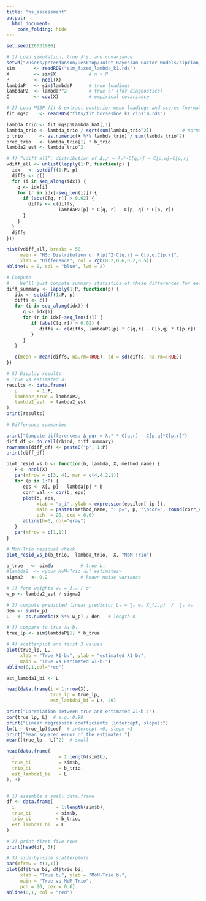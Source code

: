 ```yaml
---
title: "hs_assessment"
output:
  html_document:
    code_folding: hide
---
```



```r
set.seed(26031980)
```


```r
# 1) Load simulation, true λ’s, and covariance
setwd("/Users/peterdunson/Desktop/Joint-Bayesian-Factor-Models/ciprian_sim")
sim       <- readRDS("sim_fixed_lambda_k1.rds")
X         <- sim$X            # n × P
P         <- ncol(X)
lambdaP   <- sim$lambdaP      # true loadings
lambdaP2  <- lambdaP^2        # true λ² (for diagnostics)
C         <- cov(X)           # empirical covariance

# 2) Load MGSP fit & extract posterior‐mean loadings and scores (normalized like MoM)
fit_mgsp    <- readRDS("fits/fit_horseshoe_k1_cipsim.rds")

lambda_trio <- fit_mgsp$Lambda_hat[,1]
lambda_trio <- lambda_trio / sqrt(sum(lambda_trio^2))           # normalize to unit length
b_trio      <- as.numeric(X %*% lambda_trio) / sum(lambda_trio^2)
pred_trio   <- lambda_trio[1] * b_trio
lambda2_est <- lambda_trio^2


```


```r
# 4) “vdiff_all”: distribution of Δₚᵩʳ = λₚ²·C[q,r] – C[p,q]·C[p,r]
vdiff_all <- unlist(lapply(1:P, function(p) {
  idx   <- setdiff(1:P, p)
  diffs <- c()
  for (i in seq_along(idx)) {
    q <- idx[i]
    for (r in idx[-seq_len(i)]) {
      if (abs(C[q, r]) > 0.02) {
        diffs <- c(diffs,
                   lambdaP2[p] * C[q, r] - C[p, q] * C[p, r])
      }
    }
  }
  diffs
}))

hist(vdiff_all, breaks = 50,
     main = "HS: Distribution of λ[p]^2·C[q,r] – C[p,q]C[p,r]",
     xlab = "Difference", col = rgb(0.2,0.6,0.2,0.5))
abline(v = 0, col = "blue", lwd = 2)


```





```r

# Compute 
#    We’ll just compute summary statistics of these differences for each p
diff_summary <- lapply(1:P, function(p) {
   idx <- setdiff(1:P, p)
   diffs <- c()
   for (i in seq_along(idx)) {
      q <- idx[i]
      for (r in idx[-seq_len(i)]) {
         if (abs(C[q,r]) > 0.02) {
            diffs <- c(diffs, lambdaP2[p] * C[q,r] - C[p,q] * C[p,r])
         }
      }
   }

   c(mean = mean(diffs, na.rm=TRUE), sd = sd(diffs, na.rm=TRUE))
})
```


```r

# 5) Display results
# True vs estimated λ²
results <- data.frame(
   p       = 1:P,
   lambda2_true = lambdaP2,
   lambda2_est  = lambda2_est
)
print(results)

# Difference summaries

print("Compute differences: Δ_pqr = λₚ² * C[q,r] - C[p,q]*C[p,r]")
diff_df <- do.call(rbind, diff_summary)
rownames(diff_df) <- paste0("p", 1:P)
print(diff_df)

```


```r

plot_resid_vs_b <- function(b, lambda, X, method_name) {
   P <- ncol(X)
   par(mfrow = c(3, 4), mar = c(4,4,2,1))
   for (p in 1:P) {
      eps <- X[, p] - lambda[p] * b
      corr_val <- cor(b, eps)
      plot(b, eps,
           xlab = "b_i", ylab = expression(epsilon[ ip ]),
           main = paste0(method_name, ": p=", p, "\ncor=", round(corr_val,2)),
           pch  = 20, cex = 0.6)
      abline(h=0, col="gray")
   }
   par(mfrow = c(1,1))
}

# MoM‐Trio residual check
plot_resid_vs_b(b_trio,  lambda_trio,  X, "MoM Trio")

```





```r

b_true   <- sim$b          # true bᵢ
#lambda2  <- <your MoM‐Trio λₚ² estimates>
sigma2   <- 0.2            # known noise variance

# 1) form weights wₚ = λ₂ₚ / σ²
w_p <- lambda2_est / sigma2

# 2) compute predicted linear predictor Lᵢ = ∑ₚ wₚ X_{i,p}  /  ∑ₚ wₚ
den <- sum(w_p)
L   <- as.numeric(X %*% w_p) / den   # length n

# 3) compare to true λ₁·bᵢ
true_lp <- sim$lambdaP[1] * b_true

# 4) scatterplot and first 3 values
plot(true_lp, L,
     xlab = "True λ1·bᵢ", ylab = "estimated λ1·bᵢ",
     main = "True vs Estimated λ1·bᵢ")
abline(0,1,col="red")

est_lambda1_bi <- L

head(data.frame(i = 1:nrow(X),
                true_lp = true_lp,
                est_lambda1_bi = L), 20)

print("Correlation between true and estimated λ1·bᵢ:")
cor(true_lp, L)  # e.g. 0.98  
print("Linear regression coefficients (intercept, slope):")
lm(L ~ true_lp)$coef  # intercept ≈0, slope ≈1  
print("Mean squared error of the estimates:")
mean((true_lp - L)^2)  # small  


```


```r

head(data.frame(
  i                = 1:length(sim$b),
  true_bi          = sim$b,
  trio_bi          = b_trio,
  est_lambda1_bi   = L
), 3)



```


```r

# 1) assemble a small data.frame
df <- data.frame(
  i               = 1:length(sim$b),
  true_bi         = sim$b,
  trio_bi         = b_trio,
  est_lambda1_bi  = L
)

# 2) print first five rows
print(head(df, 5))

# 3) side-by-side scatterplots
par(mfrow = c(1,1))
plot(df$true_bi, df$trio_bi,
     xlab = "True bᵢ", ylab = "MoM-Trio bᵢ",
     main = "True vs MoM-Trio",
     pch = 20, cex = 0.6)
abline(0,1, col = "red")

```

